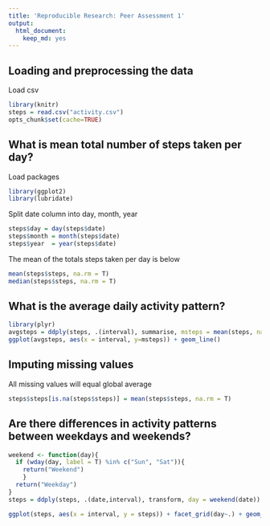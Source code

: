 ```yaml
---
title: 'Reproducible Research: Peer Assessment 1'
output:
  html_document:
    keep_md: yes
---
```



## Loading and preprocessing the data


Load csv
```r
library(knitr)
steps = read.csv("activity.csv")
opts_chunk$set(cache=TRUE)
```

## What is mean total number of steps taken per day?
Load packages
```r
library(ggplot2)
library(lubridate)
```

Split date column into day, month, year
```r
steps$day = day(steps$date)
steps$month = month(steps$date)
steps$year  = year(steps$date)
```

The mean of the totals steps taken per day is below
```r
mean(steps$steps, na.rm = T)
median(steps$steps, na.rm = T)
```

## What is the average daily activity pattern?
```r
library(plyr)
avgsteps = ddply(steps, .(interval), summarise, msteps = mean(steps, na.rm = T))
ggplot(avgsteps, aes(x = interval, y=msteps)) + geom_line()
```

## Imputing missing values
All missing values will equal global average
```r
steps$steps[is.na(steps$steps)] = mean(steps$steps, na.rm = T)
```

## Are there differences in activity patterns between weekdays and weekends?
```r
weekend <- function(day){
  if (wday(day, label = T) %in% c("Sun", "Sat")){
    return("Weekend")
    }
  return("Weekday")
}
steps = ddply(steps, .(date,interval), transform, day = weekend(date))

ggplot(steps, aes(x = interval, y = steps)) + facet_grid(day~.) + geom_point()
```


